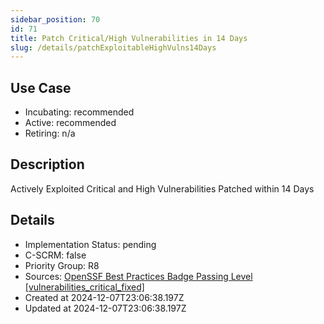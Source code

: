 ```yaml
---
sidebar_position: 70
id: 71
title: Patch Critical/High Vulnerabilities in 14 Days
slug: /details/patchExploitableHighVulns14Days
---
```


## Use Case
<!-- LEVELS:START -->
- Incubating: recommended
- Active: recommended
- Retiring: n/a
<!-- LEVELS:END -->

<!-- DESCRIPTION:START -->
## Description
Actively Exploited Critical and High Vulnerabilities Patched within 14 Days
<!-- DESCRIPTION:END -->

<!-- DETAILS:START -->
## Details
- Implementation Status: pending
- C-SCRM: false
- Priority Group: R8
- Sources: [OpenSSF Best Practices Badge Passing Level [vulnerabilities_critical_fixed]](https://www.bestpractices.dev/en/criteria#0.vulnerabilities_critical_fixed)
- Created at 2024-12-07T23:06:38.197Z
- Updated at 2024-12-07T23:06:38.197Z
<!-- DETAILS:END -->
